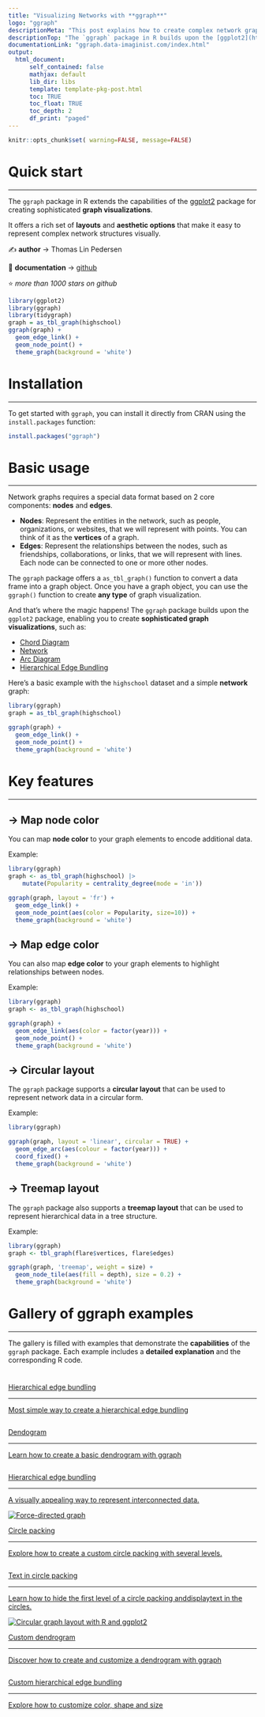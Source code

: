 ```yaml
---
title: "Visualizing Networks with **ggraph**"
logo: "ggraph"
descriptionMeta: "This post explains how to create complex network graphs using the ggraph package in R. It provides several reproducible examples with explanation and R code."
descriptionTop: "The `ggraph` package in R builds upon the [ggplot2](https://r-graph-gallery.com/ggplot2-package.html) package, enabling advanced **graph and network visualizations**.<br/>This post explores the **key features** of `ggraph` through a series of **graph visualization examples**."
documentationLink: "ggraph.data-imaginist.com/index.html"
output:
  html_document:
      self_contained: false
      mathjax: default
      lib_dir: libs
      template: template-pkg-post.html
      toc: TRUE
      toc_float: TRUE
      toc_depth: 2
      df_print: "paged"
---
```


```r
knitr::opts_chunk$set( warning=FALSE, message=FALSE)
```

<div class="container">

# Quick start
***
The `ggraph` package in R extends the capabilities of the [ggplot2](https://r-graph-gallery.com/ggplot2-package.html) package for creating sophisticated **graph visualizations**.

<div class = "row">

<div class = "col-md-5  col-sm-12 align-self-center">

It offers a rich set of **layouts** and **aesthetic options** that make it easy to represent complex network structures visually.

✍️ **author** &rarr; Thomas Lin Pedersen

📘 **documentation** &rarr; [github](https://ggraph.data-imaginist.com/index.html)

⭐️ *more than 1000 stars on github*
</div>

<div class = "col-md-7  col-sm-12">
```r
library(ggplot2)
library(ggraph)
library(tidygraph)
graph = as_tbl_graph(highschool)
ggraph(graph) +
  geom_edge_link() +
  geom_node_point() +
  theme_graph(background = 'white')
```
</div>
</div>

# Installation
***
To get started with `ggraph`, you can install it directly from CRAN using the `install.packages` function:

```r
install.packages("ggraph")
```

# Basic usage 
***

Network graphs requires a special data format based on 2 core components: **nodes** and **edges**.

- **Nodes**: Represent the entities in the network, such as people, organizations, or websites, that we will represent with points. You can think of it as the **vertices** of a graph.
- **Edges**: Represent the relationships between the nodes, such as friendships, collaborations, or links, that we will represent with lines. Each node can be connected to one or more other nodes.

The `ggraph` package offers a `as_tbl_graph()` function to convert a data frame into a graph object. Once you have a graph object, you can use the `ggraph()` function to create **any type** of graph visualization.

And that's where the magic happens! The `ggraph` package builds upon the `ggplot2` package, enabling you to create **sophisticated graph visualizations**, such as:

- [Chord Diagram](../chord-diagram.html)
- [Network](../network.html)
- [Arc Diagram](https://www.data-to-viz.com/graph/arc.html)
- [Hierarchical Edge Bundling](../hierarchical-edge-bundling.html)

Here's a basic example with the `highschool` dataset and a simple **network** graph:

```r
library(ggraph)
graph = as_tbl_graph(highschool)

ggraph(graph) +
  geom_edge_link() +
  geom_node_point() +
  theme_graph(background = 'white')
```

# Key features
***

## &rarr; Map node color
You can map **node color** to your graph elements to encode additional data.

Example:

```r
library(ggraph)
graph <- as_tbl_graph(highschool) |> 
    mutate(Popularity = centrality_degree(mode = 'in'))

ggraph(graph, layout = 'fr') +
  geom_edge_link() +
  geom_node_point(aes(color = Popularity, size=10)) +
  theme_graph(background = 'white')
```

## &rarr; Map edge color
You can also map **edge color** to your graph elements to highlight relationships between nodes.

Example:

```r
library(ggraph)
graph <- as_tbl_graph(highschool)

ggraph(graph) +
  geom_edge_link(aes(color = factor(year))) +
  geom_node_point() +
  theme_graph(background = 'white')
```

## &rarr; Circular layout
The `ggraph` package supports a **circular layout** that can be used to represent network data in a circular form.

Example:

```r
library(ggraph)

ggraph(graph, layout = 'linear', circular = TRUE) + 
  geom_edge_arc(aes(colour = factor(year))) + 
  coord_fixed() +
  theme_graph(background = 'white')
```

## &rarr; Treemap layout
The `ggraph` package also supports a **treemap layout** that can be used to represent hierarchical data in a tree structure.

Example:

```r
library(ggraph)
graph <- tbl_graph(flare$vertices, flare$edges)

ggraph(graph, 'treemap', weight = size) + 
  geom_node_tile(aes(fill = depth), size = 0.2) +
  theme_graph(background = 'white')
```


# Gallery of ggraph examples
***

The gallery is filled with examples that demonstrate the **capabilities** of the `ggraph` package. Each example includes a **detailed explanation** and the corresponding R code.

<section class=bg id=portfolio style=padding-top:10px><div class=container><div class=row id=portfolio-items><div class="portfolio-item col-sm-6 col-md-4"><div class=portfolio-item><a class=portfolio-link href=../309-intro-to-hierarchical-edge-bundling.html><div class=portfolio-hover><div class=portfolio-hover-content><p>Hierarchical edge bundling<hr><p class=explanation_portfolio>Most simple way to create a hierarchical edge bundling</div></div><img alt="" class="img-fluid imgOfPortfolio"src=../img/graph/309-intro-to-hierarchical-edge-bundling.png></a></div></div><div class="portfolio-item col-sm-6 col-md-4"><div class=portfolio-item><a class=portfolio-link href=../334-basic-dendrogram-with-ggraph.html><div class=portfolio-hover><div class=portfolio-hover-content><p>Dendogram<hr><p class=explanation_portfolio>Learn how to create a basic dendrogram with ggraph</div></div><img alt="" class="img-fluid imgOfPortfolio"src=../img/graph/334-basic-dendrogram-with-ggraph.png></a></div></div><div class="portfolio-item col-sm-6 col-md-4"><a class=portfolio-link href=../311-add-labels-to-hierarchical-edge-bundling.html><div class=portfolio-hover><div class=portfolio-hover-content><p>Hierarchical edge bundling</p><hr><p class=explanation_portfolio>A visually appealing way to represent interconnected data.</p></div></div><img alt="Force-directed graph" class="img-fluid imgOfPortfolio"src=../img/graph/311-add-labels-to-hierarchical-edge-bundling.png></a></div><div class="portfolio-item col-sm-6 col-md-4"><a class=portfolio-link href=../314-custom-circle-packing-with-several-levels.html><div class=portfolio-hover><div class=portfolio-hover-content><p>Circle packing<hr><p class=explanation_portfolio>Explore how to create a custom circle packing with several levels.</div></div><img alt="" class="img-fluid imgOfPortfolio"src=../img/graph/314-custom-circle-packing-with-several-levels1.png></a></div><div class="portfolio-item col-sm-6 col-md-4"><a class=portfolio-link href=../315-hide-first-level-in-circle-packing.html><div class=portfolio-hover><div class=portfolio-hover-content><p>Text in circle packing<hr><p class=explanation_portfolio>Learn how to hide the first level of a circle packing anddisplaytext in the circles.</div></div><img alt="Circular graph layout with R and ggplot2" class="img-fluid imgOfPortfolio"src=../img/graph/315-hide-first-level-in-circle-packing2.png></a></div><div class="portfolio-item col-sm-6 col-md-4"><div class=portfolio-item><a class=portfolio-link href=../335-custom-ggraph-dendrogram.html><div class=portfolio-hover><div class=portfolio-hover-content><p>Custom dendrogram<hr><p class=explanation_portfolio>Discover how to create and customize a dendrogram with ggraph</div></div><img alt="" class="img-fluid imgOfPortfolio" src=../img/graph/335-custom-ggraph-dendrogram.png></a></div></div><div class="portfolio-item col-sm-6 col-md-4"><div class=portfolio-item><a class=portfolio-link href=../339-circular-dendrogram-with-ggraph.html><div class=portfolio-hover><div class=portfolio-hover-content><p>Custom hierarchical edge bundling<hr><p class=explanation_portfolio>Explore how to customize color, shape and size</div></div><img alt="" class="img-fluid imgOfPortfolio"src=../img/graph/339-circular-dendrogram-with-ggraph.png></a></div></div></div></div></section>

<!-- Close container -->
</div>